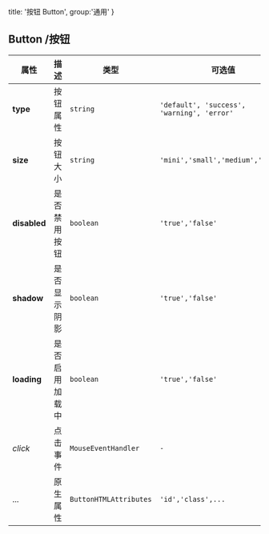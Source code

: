   title: '按钮 Button',
  group:'通用'
}


## Button /按钮

| 属性         | 描述           | 类型                   | 可选值                                     | 默认      |
| ------------ | -------------- | ---------------------- | ------------------------------------------ | --------- |
| **type**     | 按钮属性       | `string`               | `'default', 'success', 'warning', 'error'` | `default` |
| **size**     | 按钮大小       | `string`               | `'mini','small','medium','large'`          | `medium`  |
| **disabled** | 是否禁用按钮   | `boolean`              | `'true','false'`                           | `false`   |
| **shadow**   | 是否显示阴影   | `boolean`              | `'true','false'`                           | `false`   |
| **loading**  | 是否启用加载中 | `boolean`              | `'true','false'`                           | `false`   |
| _click_      | 点击事件       | `MouseEventHandler`    | `-`                                        | `-`       |
| ...          | 原生属性       | `ButtonHTMLAttributes` | `'id','class',...`                         | `-`       |
